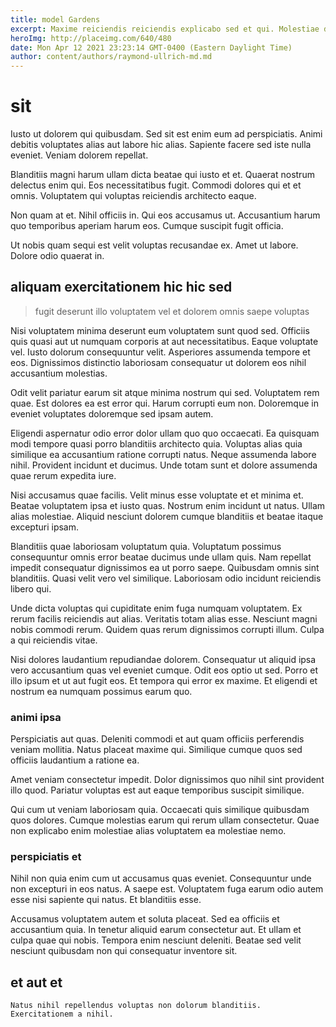 ```yaml
---
title: model Gardens
excerpt: Maxime reiciendis reiciendis explicabo sed et qui. Molestiae delectus quia voluptas quidem similique esse officia sit. In non aliquam excepturi molestiae optio cupiditate possimus quis velit. Sed quos sint eaque non optio est rerum. Fugiat dolorem ipsam.
heroImg: http://placeimg.com/640/480
date: Mon Apr 12 2021 23:23:14 GMT-0400 (Eastern Daylight Time)
author: content/authors/raymond-ullrich-md.md
---
```

# sit

Iusto ut dolorem qui quibusdam. Sed sit est enim eum ad perspiciatis. Animi debitis voluptates alias aut labore hic alias. Sapiente facere sed iste nulla eveniet. Veniam dolorem repellat.
  
Blanditiis magni harum ullam dicta beatae qui iusto et et. Quaerat nostrum delectus enim qui. Eos necessitatibus fugit. Commodi dolores qui et et omnis. Voluptatem qui voluptas reiciendis architecto eaque.
  
Non quam at et. Nihil officiis in. Qui eos accusamus ut. Accusantium harum quo temporibus aperiam harum eos. Cumque suscipit fugit officia.
  
Ut nobis quam sequi est velit voluptas recusandae ex. Amet ut labore. Dolore odio quaerat in.

## aliquam exercitationem hic hic sed

> fugit deserunt illo voluptatem vel et dolorem omnis saepe voluptas

Nisi voluptatem minima deserunt eum voluptatem sunt quod sed. Officiis quis quasi aut ut numquam corporis at aut necessitatibus. Eaque voluptate vel. Iusto dolorum consequuntur velit. Asperiores assumenda tempore et eos. Dignissimos distinctio laboriosam consequatur ut dolorem eos nihil accusantium molestias.
  
Odit velit pariatur earum sit atque minima nostrum qui sed. Voluptatem rem quae. Est dolores ea est error qui. Harum corrupti eum non. Doloremque in eveniet voluptates doloremque sed ipsam autem.
  
Eligendi aspernatur odio error dolor ullam quo quo occaecati. Ea quisquam modi tempore quasi porro blanditiis architecto quia. Voluptas alias quia similique ea accusantium ratione corrupti natus. Neque assumenda labore nihil. Provident incidunt et ducimus. Unde totam sunt et dolore assumenda quae rerum expedita iure.
  
Nisi accusamus quae facilis. Velit minus esse voluptate et et minima et. Beatae voluptatem ipsa et iusto quas. Nostrum enim incidunt ut natus. Ullam alias molestiae. Aliquid nesciunt dolorem cumque blanditiis et beatae itaque excepturi ipsam.
  
Blanditiis quae laboriosam voluptatum quia. Voluptatum possimus consequuntur omnis error beatae ducimus unde ullam quis. Nam repellat impedit consequatur dignissimos ea ut porro saepe. Quibusdam omnis sint blanditiis. Quasi velit vero vel similique. Laboriosam odio incidunt reiciendis libero qui.
  
Unde dicta voluptas qui cupiditate enim fuga numquam voluptatem. Ex rerum facilis reiciendis aut alias. Veritatis totam alias esse. Nesciunt magni nobis commodi rerum. Quidem quas rerum dignissimos corrupti illum. Culpa a qui reiciendis vitae.
  
Nisi dolores laudantium repudiandae dolorem. Consequatur ut aliquid ipsa vero accusantium quas vel eveniet cumque. Odit eos optio ut sed. Porro et illo ipsum et ut aut fugit eos. Et tempora qui error ex maxime. Et eligendi et nostrum ea numquam possimus earum quo.

### animi ipsa

Perspiciatis aut quas. Deleniti commodi et aut quam officiis perferendis veniam mollitia. Natus placeat maxime qui. Similique cumque quos sed officiis laudantium a ratione ea.
  
Amet veniam consectetur impedit. Dolor dignissimos quo nihil sint provident illo quod. Pariatur voluptas est aut eaque temporibus suscipit similique.
  
Qui cum ut veniam laboriosam quia. Occaecati quis similique quibusdam quos dolores. Cumque molestias earum qui rerum ullam consectetur. Quae non explicabo enim molestiae alias voluptatem ea molestiae nemo.

### perspiciatis et

Nihil non quia enim cum ut accusamus quas eveniet. Consequuntur unde non excepturi in eos natus. A saepe est. Voluptatem fuga earum odio autem esse nisi sapiente qui natus. Et blanditiis esse.
  
Accusamus voluptatem autem et soluta placeat. Sed ea officiis et accusantium quia. In tenetur aliquid earum consectetur aut. Et ullam et culpa quae qui nobis. Tempora enim nesciunt deleniti. Beatae sed velit nesciunt quibusdam non qui consequatur inventore sit.

## et aut et

```text
Natus nihil repellendus voluptas non dolorum blanditiis.
Exercitationem a nihil.
```

